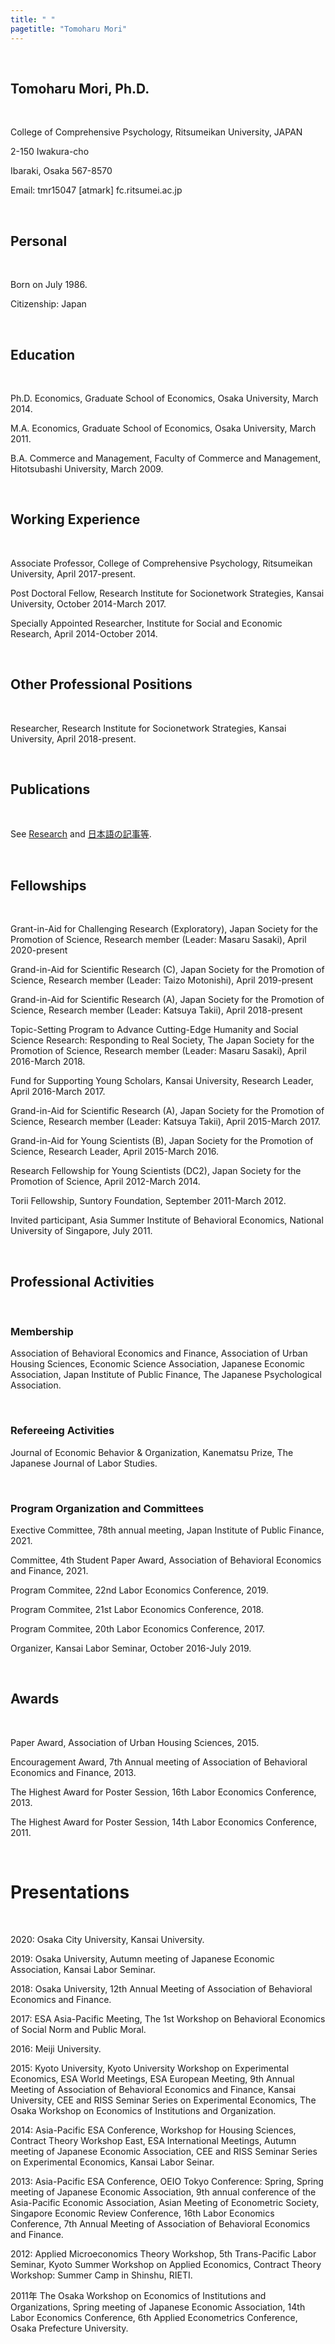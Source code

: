 ```yaml
---
title: " "
pagetitle: "Tomoharu Mori"
---
```


<br>

## Tomoharu Mori, Ph.D.

<br>

College of Comprehensive Psychology, Ritsumeikan University, JAPAN

2-150 Iwakura-cho

Ibaraki, Osaka 567-8570

Email: tmr15047 [atmark] fc.ritsumei.ac.jp

<br>

## Personal

<br>

Born on July 1986.

Citizenship: Japan

<br>

## Education

<br>

Ph.D. Economics, Graduate School of Economics, Osaka University, March 2014.

M.A. Economics, Graduate School of Economics, Osaka University, March 2011.

B.A. Commerce and Management, Faculty of Commerce and Management, Hitotsubashi University, March 2009.

<br>

## Working Experience

<br>

Associate Professor, College of Comprehensive Psychology, Ritsumeikan University, April 2017-present.

Post Doctoral Fellow, Research Institute for Socionetwork Strategies, Kansai University, October 2014-March 2017.

Specially Appointed Researcher, Institute for Social and Economic Research, April 2014-October 2014.

<br>

## Other Professional Positions

<br>

Researcher, Research Institute for Socionetwork Strategies, Kansai University, April 2018-present.

<br>

## Publications

<br>

See [Research](research.html) and [日本語の記事等](research_JPN).

<br>

## Fellowships

<br>

Grant-in-Aid for Challenging Research (Exploratory), Japan Society for the Promotion of Science, Research member (Leader: Masaru Sasaki), April 2020-present

Grand-in-Aid for Scientific Research (C), Japan Society for the Promotion of Science, Research member (Leader: Taizo Motonishi), April 2019-present

Grand-in-Aid for Scientific Research (A), Japan Society for the Promotion of Science, Research member (Leader: Katsuya Takii), April 2018-present

Topic-Setting Program to Advance Cutting-Edge Humanity and Social Science Research: Responding to Real Society, The Japan Society for the Promotion of Science, Research member (Leader: Masaru Sasaki), April 2016-March 2018.

Fund for Supporting Young Scholars, Kansai University, Research Leader, April 2016-March 2017.

Grand-in-Aid for Scientific Research (A), Japan Society for the Promotion of Science, Research member (Leader: Katsuya Takii), April 2015-March 2017.

Grand-in-Aid for Young Scientists (B), Japan Society for the Promotion of Science, Research Leader, April 2015-March 2016.

Research Fellowship for Young Scientists (DC2), Japan Society for the Promotion of Science, April 2012-March 2014.

Torii Fellowship, Suntory Foundation, September 2011-March 2012.

Invited participant, Asia Summer Institute of Behavioral Economics, National University of Singapore, July 2011.

<br>

## Professional Activities

<br>

### Membership

Association of Behavioral Economics and Finance, Association of Urban Housing Sciences, Economic Science Association, Japanese Economic Association, Japan Institute of Public Finance, The Japanese Psychological Association.

<br>

### Refereeing Activities

Journal of Economic Behavior & Organization, Kanematsu Prize, The Japanese Journal of Labor Studies.

<br>

### Program Organization and Committees

Exective Committee, 78th annual meeting, Japan Institute of Public Finance, 2021.

Committee, 4th Student Paper Award, Association of Behavioral Economics and Finance, 2021.

Program Commitee, 22nd Labor Economics Conference, 2019.

Program Commitee, 21st Labor Economics Conference, 2018.

Program Commitee, 20th Labor Economics Conference, 2017.

Organizer, Kansai Labor Seminar, October 2016-July 2019.

<br>

## Awards

<br>

Paper Award, Association of Urban Housing Sciences, 2015.

Encouragement Award, 7th Annual meeting of Association of Behavioral Economics and Finance, 2013.

The Highest Award for Poster Session, 16th Labor Economics Conference, 2013.

The Highest Award for Poster Session, 14th Labor Economics Conference, 2011.

<br>

# Presentations

<br>

2020: Osaka City University, Kansai University.

2019: Osaka University, Autumn meeting of Japanese Economic Association, Kansai Labor Seminar.

2018: Osaka University, 12th Annual Meeting of Association of Behavioral Economics and Finance.

2017: ESA Asia-Pacific Meeting, The 1st Workshop on Behavioral Economics of Social Norm and Public Moral.

2016: Meiji University.

2015: Kyoto University, Kyoto University Workshop on Experimental Economics, ESA World Meetings, ESA European Meeting, 9th Annual Meeting of Association of Behavioral Economics and Finance, Kansai University, CEE and RISS Seminar Series on Experimental Economics, The Osaka Workshop on Economics of Institutions and Organization.

2014:	Asia-Pacific ESA Conference, Workshop for Housing Sciences, Contract Theory Workshop East, ESA International Meetings, Autumn meeting of Japanese Economic Association, CEE and RISS Seminar Series on Experimental Economics, Kansai Labor Seinar.

2013: Asia-Pacific ESA Conference, OEIO Tokyo Conference: Spring, Spring meeting of Japanese Economic Association, 9th annual conference of the Asia-Pacific Economic Association, Asian Meeting of Econometric Society, Singapore Economic Review Conference, 16th Labor Economics Conference, 7th Annual Meeting of Association of Behavioral Economics and Finance.

2012: Applied Microeconomics Theory Workshop, 5th Trans-Pacific Labor Seminar, Kyoto Summer Workshop on Applied Economics, Contract Theory Workshop: Summer Camp in Shinshu, RIETI.

2011年	The Osaka Workshop on Economics of Institutions and Organizations, Spring meeting of Japanese Economic Association, 14th Labor Economics Conference, 6th Applied Econometrics Conference, Osaka Prefecture University.
